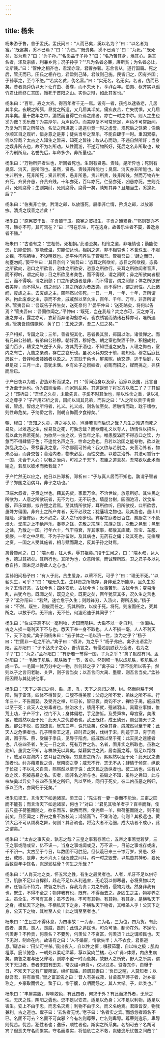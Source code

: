 ```yaml
---
---
---
```

title: 杨朱
---




杨朱游于鲁，舍于孟氏。孟氏问曰：“人而已矣，奚以名为？”曰：“以名者为富。”“既富矣，奚不已焉？”曰：“为贵。”“既贵矣，奚不已焉？”曰：“为死。”“既死矣，奚为焉？”曰：“为子孙。”“名奚益于子孙？”曰：“名乃苦其身，燋其心。乘其名者，泽及宗族，利兼乡党；况子孙乎？”“凡为名者必廉，廉斯贫；为名者必让，让斯贱。”曰：“管仲之相齐也，君淫亦淫，君奢亦奢。志合言从，道行国霸。死之后，管氏而已。田氏之相齐也，君盈则己降，君敛则己施。民皆归之，因有齐国；子孙享之，至今不绝。”“若实名贫，伪名富。”曰：“实无名，名无实。名者，伪而已矣。昔者尧舜伪以天下让许由、善卷，而不失天下，享祚百年。伯夷、叔齐实以孤竹君让而终亡其国，饿死于首阳之山。实伪之辩，如此其省也。”

杨朱曰：“百年，寿之大齐。得百年者千无一焉。设有一者，孩抱以逮昏老，几居其半矣。夜眠之所弭，昼觉之所遗，又几居其半矣。痛疾哀苦，亡失忧惧，又几居其半矣。量十数年之中，逌然而自得亡介焉之虑者，亦亡一时之中尔。则人之生也奚为哉？奚乐哉？为美厚尔，为声色尔。而美厚复不可常厌足，声色不可常翫闻。乃复为刑赏之所禁劝，名法之所进退；遑遑尔竞一时之虚誉，规死后之馀荣；偊偊尔顺耳目之观听，惜身意之是非；徒失当年之至乐，不能自肆于一时。重囚累梏，何以异哉？太古之人知生之暂来，知死之暂往；故从心而动，不违自然所好；当身之娱非所去也，故不为名所劝。从性而游，不逆万物所好，死后之名非所取也，故不为刑所及。名誉先后，年命多少，非所量也。”

杨朱曰：“万物所异者生也，所同者死也。生则有贤愚、贵贱，是所异也；死则有臭腐、消灭，是所同也。虽然，贤愚、贵贱非所能也；臭腐、消灭亦非所能也。故生非所生，死非所死；贤非所贤，愚非所愚，贵非所贵，贱非所贱。然而万物齐生齐死，齐贤齐愚，齐贵齐贱。十年亦死，百年亦死。仁圣亦死，凶愚亦死。生则尧舜，死则腐骨；生则桀纣，死则腐骨。腐骨一矣，孰知其异？且趣当生，奚遑死后？”

杨朱曰：“伯夷非亡欲，矜清之邮，以放饿死。展季非亡情，矜贞之邮，以放寡宗。清贞之误善之若此！”

杨朱曰：“原宪窭于鲁，子贡殖于卫。原宪之窭损生，子贡之殖累身。”“然则窭亦不可，殖亦不可，其可焉在？”曰：“可在乐生，可在逸身。故善乐生者不窭，善逸身者不殖。”

杨朱曰：“古语有之：‘生相怜，死相捐。’此语至矣。相怜之道，非唯情也；勤能使逸，饥能使饱，寒能使温，穷能使达也。相捐之道，非不相哀也；不含珠玉，不服文锦，不陈牺牲，不设明器也。晏平仲问养生于管夷吾。管夷吾曰：‘肆之而已，勿壅勿阏。’晏平仲曰：‘其目奈何？’夷吾曰：‘恣耳之所欲听，恣目之所欲视，恣鼻之所欲向，恣口之所欲言，恣体之所欲安，恣意之所欲行。夫耳之所欲闻者音声，而不得听，谓之阏聪；目之所欲见者美色，而不得视，谓之阏明；鼻之所欲向者椒兰，而不得嗅，谓之阏颤；口之所欲道者是非，而不得言，谓之阏智；体之所欲安者美厚，而不得从，谓之阏适；意之所欲为者放逸，而不得行，谓之阏性。凡此诸阏，废虐之主。去废虐之主，熙熙然以俟死，一日、一月、一年、十年，吾所谓养。拘此废虐之主，录而不舍，戚戚然以至久生，百年、千年、万年，非吾所谓养。’管夷吾曰：‘吾既告子养生矣，送死奈何？’晏平仲曰：‘送死略矣，将何以告焉？’管夷吾曰：‘吾固欲闻之。’平仲曰：‘既死，岂在我哉？焚之亦可，沉之亦可，瘗之亦可，露之亦可，衣薪而弃诸沟壑亦可，衮衣绣裳而纳诸石椁亦可，唯所遇焉。’管夷吾顾谓鲍叔、黄子曰：‘生死之道，吾二人进之矣。’”

子产相郑，专国之政；三年，善者服其化，恶者畏其禁，郑国以治。诸侯惮之。而有兄曰公孙朝，有弟曰公孙穆。朝好酒，穆好色。朝之室也聚酒千钟，积麹成封，望门百步，糟浆之气逆于人鼻。方其荒于酒也，不知世道之安危，人理之悔吝，室内之有亡，九族之亲疏，存亡之哀乐也。虽水火兵刃交于前，弗知也。穆之后庭比房数十，皆择稚齿婑媠者以盈之。方其耽于色也，屏亲昵，绝交游，逃于后庭，以昼足夜；三月一出，意犹未惬。乡有处子之娥姣者，必贿而招之，媒而挑之，弗获而后已。

子产日夜以为戚，密造邓析而谋之，曰：“侨闻治身以及家，治家以及国，此言自于近至于远也。侨为国则治矣，而家则乱矣。其道逆邪？将奚方以救二子？子其诏之！”邓析曰：“吾怪之久矣，未敢先言。子奚不时其治也，喻以性命之重，诱以礼义之尊乎？”子产用邓析之言，因间以谒其兄弟，而告之曰：“人之所以贵于禽兽者，智虑。智虑之所将者，礼义。礼义成，则名位至矣。若触情而动，耽于嗜欲，则性命危矣。子纳侨之言，则朝自悔而夕食禄矣。”

朝、穆曰：“吾知之久矣，择之亦久矣，岂待若言而后识之哉？凡生之难遇而死之易及。以难遇之生，俟易及之死，可孰念哉？而欲尊礼义以夸人，矫情性以招名，吾以此为弗若死矣。为欲尽一生之欢，穷当年之乐。唯患腹溢而不得恣口之饮，力惫而不得肆情于色；不遑忧名声之丑，性命之危也。且若以治国之能夸物，欲以说辞乱我之心，荣禄喜我之意，不亦鄙而可怜哉？我又欲与若别之。夫善治外者，物未必治，而身交苦；善治内者，物未必乱，而性交逸。以若之治外，其法可暂行于一国，未合于人心；以我之治内，可推之于天下，君臣之道息矣。吾常欲以此术而喻之，若反以彼术而教我哉？”

子产忙然无以应之，他日以告邓析。邓析曰：“子与真人居而不知也，孰谓子智者乎？郑国之治偶耳，非子之功也。”

卫端木叔者，子贡之世也。藉其先赀，家累万金。不治世故，放意所好。其生民之所欲为，人意之所欲玩者，无不为也，无不玩也。墙屋台榭，园囿池沼，饮食车服，声乐嫔御，拟齐楚之君焉。至其情所欲好，耳所欲听，目所欲视，口所欲尝，虽殊方偏国，非齐土之所产育者，无不必致之；犹藩墙之物也。及其游也，虽山川阻险，涂径修远，无不必之，犹人之行咫步也。宾客在庭者日百住，庖厨之下不绝烟火，堂庑之上不绝声乐。奉养之馀，先散之宗族；宗族之馀，次散之邑里；邑里之馀，乃散之一国。行年六十，气干将衰，弃其家事，都散其库藏、珍宝、车服、妾媵。一年之中尽焉，不为子孙留财。及其病也，无药石之储；及其死也，无瘗埋之资。一国之人受其施者，相与赋而藏之，反其子孙之财焉。

禽骨釐闻之，曰：“端木叔，狂人也，辱其祖矣。”段干生闻之，曰：“端木叔，达人也，德过其祖矣。其所行也，其所为也，众意所惊，而诚理所取。卫之君子多以礼教自持，固未足以得此人之心也。”

孟孙阳问杨子曰：“有人于此，贵生爱身，以蕲不死，可乎？”曰：“理无不死。”“以蕲久生，可乎？”曰：“理无久生。生非贵之所能存，身非爱之所能厚。且久生奚为？五情好恶，古犹今也；四体安危，古犹今也；世事苦乐，古犹今也；变易治乱，古犹今也。既闻之矣，既见之矣，既更之矣，百年犹厌其多，况久生之苦也乎？”孟孙阳曰：“若然，速亡愈于久生；则践锋刃，入汤火，得所志矣。”杨子曰：“不然。既生，则废而任之，究其所欲，以俟于死。将死，则废而任之，究其所之，以放于尽。无不废，无不任，何遽迟速于其间乎？”

杨朱曰：“伯成子高不以一毫利物，舍国而隐耕。大禹不以一身自利，一体偏枯。古之人损一毫利天下不与也，悉天下奉一身不取也。人人不损一毫，人人不利天下，天下治矣。”禽子问杨朱曰：“去子体之一毛以济一世，汝为之乎？”杨子曰：“世固非一毛之所济。”禽子曰：“假济，为之乎？”杨子弗应。禽子出语孟孙阳。孟孙阳曰：“子不达夫子之心，吾请言之。有侵若肌肤获万金者，若为之乎？”曰：“为之。”孟孙阳曰：“有断若一节得一国，子为之乎？”禽子默然有间。孟孙阳曰：“一毛微于肌肤，肌肤微于一节，省矣。然则积一毛以成肌肤，积肌肤以成一节。一毛固一体万分中之一物，奈何轻之乎？”禽子曰：“吾不能所以答子。然则以子之言问老聃、关尹，则子言当矣；以吾言问大禹、墨翟，则吾言当矣。”孟孙阳因顾与其徒说他事。

杨朱曰：“天下之美归之舜、禹、周、孔，天下之恶归之桀、纣。然而舜耕于河阳，陶于雷泽，四体不得暂安，口腹不得美厚；父母之所不爱，弟妹之所不亲。行年三十，不告而娶。及受尧之禅，年已长，智已衰。商钧不才，禅位于禹，戚戚然以至于死：此天人之穷毒者也。鮌治水土，绩用不就，殛诸羽山。禹纂业事雠，惟荒土功，子产不字，过门不入；身体偏枯，手足胼胝。及受舜禅，卑宫室，美绂冕，戚戚然以至于死：此天人之忧苦者也。武王既终，成王幼弱，周公摄天子之政。邵公不悦，四国流言。居东三年，诛兄放弟，仅免其身，戚戚然以至于死：此天人之危惧者也。孔子明帝王之道，应时君之聘，伐树于宋，削迹于卫，穷于商周，围于陈、蔡，受屈于季氏，见辱于阳虎，戚戚然以至于死：此天民之遑遽者也。凡彼四圣者，生无一日之欢，死有万世之名。名者，固非实之所取也。虽称之弗知，虽赏之不知，与株块无以异矣。桀藉累世之资，居南面之尊，智足以距群下，威足以震海内；恣耳目之所娱，穷意虑之所为，熙熙然以至于死：此天民之逸荡者也。纣亦藉累世之资，居南面之尊；威无不行，志无不从；肆情于倾宫，纵欲于长夜；不以礼义自苦，熙熙然以至于诛：此天民之放纵者也。彼二凶也，生有从欲之欢，死被愚暴之名。实者，固非名之所与也。虽毁之不知，虽称之弗知，此与株块奚以异矣？彼四圣虽美之所归，苦以至终，同归于死矣。彼二凶虽恶之所归，乐以至终，亦同归于死矣。”

杨朱见梁王，言治天下如运诸掌。梁王曰：“先生有一妻一妾而不能治，三亩之园而不能芸；而言治天下如运诸掌，何也？”对曰：“君见其牧羊者乎？百羊而群，使五尺童子荷箠而随之，欲东而东，欲西而西。使尧牵一羊，舜荷箠而随之，则不能前矣。且臣闻之：吞舟之鱼不游枝流；鸿鹄高飞，不集洿池。何则？其极远也。黄钟大吕不可从烦奏之舞，何则？其音疏也。将治大者不治细，成大功者不成小，此之谓矣。”

杨朱曰：“太古之事灭矣，孰志之哉？三皇之事若存若亡，五帝之事若觉若梦，三王之事或隐或显，亿不识一。当身之事或闻或见，万不识一。目前之事或存或废，千不识一。太古至于今日，年数固不可胜纪。但伏羲已来三十馀万岁，贤愚、好丑，成败、是非，无不消灭；但迟速之间耳。矜一时之毁誉，以焦苦其神形，要死后数百年中馀名，岂足润枯骨？何生之乐哉？”

杨朱曰：“人肖天地之类，怀五常之性，有生之最灵者也。人者，爪牙不足以供守卫，肌肤不足以自捍御，趋走不足以从利逃害，无毛羽以御寒暑，必将资物以为养，任智而不恃力。故智之所贵，存我为贵；力之所贱，侵物为贱。然身非我有也，既生，不得不全之；物非我有也，既有，不得而去之。身固生之主，物亦养之主。虽全生，不可有其身；虽不去物，不可有其物。有其物，有其身，是横私天下之身，横私天下之物。不横私天下之身，不横私天下物者，其唯圣人乎！公天下之身，公天下之物，其唯至人矣！此之谓至至者也。”

杨朱曰：“生民之不得休息，为四事故：一为寿，二为名，三为位，四为货。有此四者，畏鬼，畏人，畏威，畏刑：此谓之遁民也。可杀可活，制命在外。不逆命，何羡寿？不矜贵，何羡名？不要势，何羡位？不贪富，何羡货？此之谓顺民也。天下无对，制命在内。故语有之曰：‘人不婚宦，情欲失半；人不衣食，君臣道息。’周谚曰：‘田父可坐杀。’晨出夜入，自以性之恒；啜菽茹藿，自以味之极；肌肉粗厚，筋节腃急，一朝处以柔毛绨幕，荐以粱肉兰橘，心<疒肙>体烦，内热生病矣。商鲁之君与田父侔地，则亦不盈一时而惫矣。故野人之所安，野人之所美，谓天下无过者。昔者宋国有田夫，常衣缊<麻贲>，仅以过冬。暨春东作，自曝于日，不知天下之有广厦隩室，绵纩狐貉。顾谓其妻曰：‘负日之暄，人莫知者；以献吾君，将有重赏。’里之富室告之曰：‘昔人有美戎菽，甘枲茎芹萍子者，对乡豪称之。乡豪取而尝之，蜇于口，惨于腹，众哂而怨之，其人大惭。子，此类也。’”

杨朱曰：“丰屋美服，厚味姣色，有此四者，何求于外？有此而求外者，无厌之性。无厌之性，阴阳之蠹也。忠不足以安君，适足以危身；义不足以利物，适足以害生。安上不由于忠，而忠名灭焉；利物不由于义，而义名绝焉。君臣皆安，物我兼利，古之道也。鬻子曰：‘去名者无忧。’老子曰：‘名者实之宾。’而悠悠者趋名不已。名固不可去？名固不可宾邪？今有名则尊荣，亡名则卑辱。尊荣则逸乐，卑辱则忧苦。忧苦，犯性者也；逸乐，顺性者也。斯实之所系矣。名胡可去？名胡可宾？但恶夫守名而累实。守名而累实，将恤危亡之不救，岂徒逸乐忧苦之间哉？”